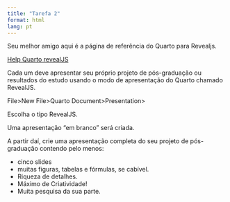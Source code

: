 ---
title: "Tarefa 2"
format: html
lang: pt
---

:::{.callout-warning}
Seu melhor amigo aqui é a página de referência do Quarto para Revealjs.

[Help Quarto revealJS](https://quarto.org/docs/presentations/revealjs/#overview)
:::

Cada um deve apresentar seu próprio projeto de pós-graduação ou resultados do estudo usando o modo de apresentação do Quarto chamado RevealJS.

File>New File>Quarto Document>Presentation>

Escolha o tipo RevealJS.

Uma apresentação "em branco" será criada.

A partir daí, crie uma apresentação completa do seu projeto de pós-graduação contendo pelo menos:

- cinco slides
- muitas figuras, tabelas e fórmulas, se cabível.
- Riqueza de detalhes.
- Máximo de Criatividade!
- Muita pesquisa da sua parte.


